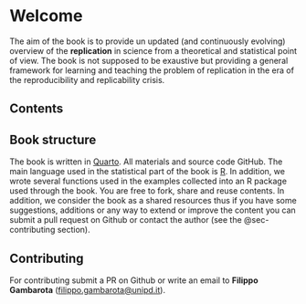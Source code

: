 # Welcome {.unnumbered}

The aim of the book is to provide un updated (and continuously evolving) overview of the **replication** in science from a theoretical and statistical point of view. The book is not supposed to be exaustive but providing a general framework for learning and teaching the problem of replication in the era of the reproducibility and replicability crisis.

<!-- TODO expand this section a little bit -->

## Contents

<!-- TODO describe book contents and chapters here -->

## Book structure

The book is written in [Quarto](https://quarto.org/). All materials and source code GitHub. The main language used in the statistical part of the book is [R](https://www.r-project.org/). In addition, we wrote several functions used in the examples collected into an R package <!-- TODO put R package name --> used through the book. You are free to fork, share and reuse contents. In addition, we consider the book as a shared resources thus if you have some suggestions, additions or any way to extend or improve the content you can submit a pull request on Github or contact the author (see the @sec-contributing section).

## Contributing {#sec-contributing}

For contributing submit a PR on Github or write an email to **Filippo Gambarota** ([filippo.gambarota@unipd.it](filippo.gambarota@unipd.it)).

<!-- TODO study a little bit how the PR method could work -->